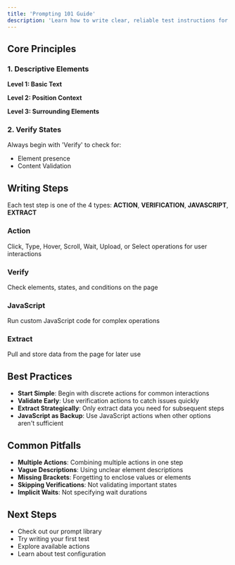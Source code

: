 ```yaml
---
title: 'Prompting 101 Guide'
description: 'Learn how to write clear, reliable test instructions for consistent results'
---
```


## Core Principles

### 1. Descriptive Elements

**Level 1: Basic Text**

**Level 2: Position Context**

**Level 3: Surrounding Elements**

### 2. Verify States

Always begin with 'Verify' to check for:
- Element presence
- Content Validation

## Writing Steps

Each test step is one of the 4 types: **ACTION**, **VERIFICATION**, **JAVASCRIPT**, **EXTRACT**

### Action
Click, Type, Hover, Scroll, Wait, Upload, or Select operations for user interactions

### Verify
Check elements, states, and conditions on the page

### JavaScript
Run custom JavaScript code for complex operations

### Extract
Pull and store data from the page for later use

## Best Practices

- **Start Simple**: Begin with discrete actions for common interactions
- **Validate Early**: Use verification actions to catch issues quickly
- **Extract Strategically**: Only extract data you need for subsequent steps
- **JavaScript as Backup**: Use JavaScript actions when other options aren't sufficient

## Common Pitfalls

- **Multiple Actions**: Combining multiple actions in one step
- **Vague Descriptions**: Using unclear element descriptions
- **Missing Brackets**: Forgetting to enclose values or elements
- **Skipping Verifications**: Not validating important states
- **Implicit Waits**: Not specifying wait durations

## Next Steps

- Check out our prompt library
- Try writing your first test
- Explore available actions
- Learn about test configuration
